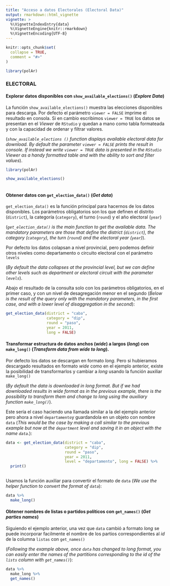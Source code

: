 ```yaml
---
title: "Acceso a datos Electorales (Electoral Data)"
output: rmarkdown::html_vignette
vignette: >
  %\VignetteIndexEntry{data}
  %\VignetteEngine{knitr::rmarkdown}
  %\VignetteEncoding{UTF-8}
---
```


```r
knitr::opts_chunk$set(
  collapse = TRUE,
  comment = "#>"
)
```

```r
library(polAr)
```

### ELECTORAL 

#### Explorar datos disponibles con `show_available_elections()` (*Explore Data*)

La función `show_available_elections()` muestra las elecciones disponibles para descarga. Por defecto el parámetro `viewer = FALSE` imprime el resultado en consola. Si en cambio escribimos `viewer = TRUE` los datos se presentan en el _Viewer_ de `RStudio` y quedan a mano como tabla formateada y con la capacidad de ordenar y filtrar valores. 

(*`show_available_elections ()` function displays available electoral data for download. By default the parameter `viewer = FALSE` prints the result in console. If instead we write `viewer = TRUE` data is presented in the `RStudio` _Viewer_ as a handy formatted table and with the ability to sort and filter values*). 



```r
  
library(polAr)

show_available_elections()
   

```


#### Obtener datos con `get_election_data()` (*Get data*)

`get_election_data()` es la función principal para hacernos de los datos disponibles. Los parámetros obligatorios son los que definen el distrito (`district`), la categoría (`category`), el turno (`round`) y el año electoral (`year`)  

(*`get_election_data()` is the main function to get the available data. The mandatory parameters are those that define the district (`district`), the category (` category`), the turn (`round`) and the electoral year (` year`)*).

Por defecto los datos colapsan a nivel provincial, pero podemos definir otros niveles como departamento o circuito electoral con el parámetro `levels` 

(*By default the data collapses at the provincial level, but we can define other levels such as department or electoral circuit with the parameter `levels`*).

Abajo el resultado de la consulta solo con los parámetros obligatorios, en el primer caso, y con un nivel de desagregación menor en el segundo (*Below is the result of the query only with the mandatory parameters, in the first case, and with a lower level of disaggregation in the second*):



```r
  
get_election_data(district = "caba", 
                  category = "dip",
                  round = "paso", 
                  year = 2011,
                  long = FALSE)

```


#### Transformar estructura de datos anchos (*wide*) a largos (*long*) con `make_long()` (*Transform data from wide to long*). 

Por defecto los datos se descargan en formato *long*. Pero si hubieramos descargado resultados en formato *wide* como en el ejemplo anterior, existe la posibilidad de transformarlos y cambiar a *long* usando la función auxiliar `make_long()` 

(*By default the data is downloaded in _long_ format. But if we had downloaded results in _wide_ format as in the previous example, there is the possibility to transform them and change to _long_ using the auxiliary function `make_long()`*).

Este sería el caso haciendo una llamada similar a la del ejemplo anterior pero ahora a nivel `departamento`y guardandola en un objeto con nombre `data` (*This would be the case by making a call similar to the previous example but now at the `department` level and saving it in an object with the name `data`.*):  


```r
  
data <- get_election_data(district = "caba", 
                          category = "dip",
                          round = "paso", 
                          year = 2011, 
                          level = "departamento", long = FALSE) %>% 
  print()
   

```


Usamos la función auxiliar para convertir el formato de `data` (*We use the helper function to convert the format of `data`*): 


```r
  
data %>% 
  make_long() 

```


#### Obtener nombres de listas o partidos políticos con `get_names()` (*Get parties names*)

Siguiendo el ejemplo anterior, una vez que `data` cambió a formato *long* se puede incorporar facilmente el nombre de los partios correspondientes al *id* de la columna `listas` con `get_names()`

(*Following the example above, once `data` has changed to  long  format, you can easily enter the names of the partitions corresponding to the _id_  of the `lists` column with `get_names()`*):



```r
  

data %>% 
  make_long %>% 
  get_names() 

```

